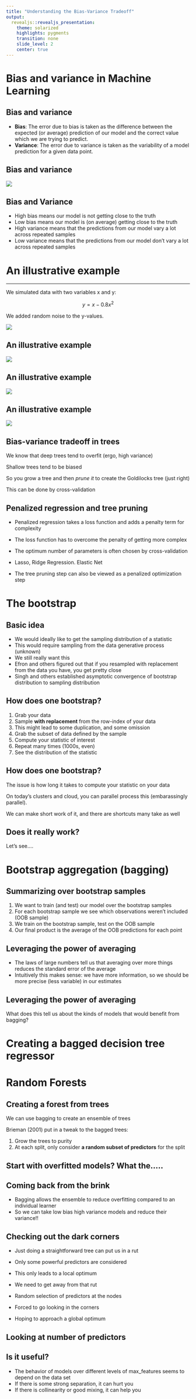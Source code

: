 ```yaml
---
title: "Understanding the Bias-Variance Tradeoff"
output: 
  revealjs::revealjs_presentation:
    theme: solarized
    highlights: pygments
    transition: none
    slide_level: 2
    center: true
---
```



# Bias and variance in Machine Learning

## Bias and variance

- __Bias__: The error due to bias is taken as the difference between the expected (or average) prediction of our model and the correct value which we are trying to predict. 
- __Variance__: The error due to variance is taken as the variability of a model prediction for a given data point. 

## Bias and variance

![](target.png)

## Bias and Variance

- High bias means our model is not getting close to the truth
- Low bias means our model is (on average) getting close to the truth
- High variance means that the predictions from our model vary a lot across repeated samples
- Low variance means that the predictions from our model don't vary a lot across repeated samples

# An illustrative example

----

We simulated data with two variables x and y:

$$
y = x - 0.8 x^2
$$

We added random noise to the y-values. 

![](bvexample.png)

## An illustrative example

![](avgpred.png)

## An illustrative example

![](bias.png)

## An illustrative example

![](variance.png)

## Bias-variance tradeoff in trees

We know that deep trees tend to overfit (ergo, high variance)

Shallow trees tend to be biased

So you grow a tree and then _prune it_ to create the Goldilocks tree (just right)

This can be done by cross-validation

## Penalized regression and tree pruning

- Penalized regression takes a loss function and adds a penalty term for complexity
- The loss function has to overcome the penalty of getting more complex
- The optimum number of parameters is often chosen by cross-validation
- Lasso, Ridge Regression. Elastic Net

- The tree pruning step can also be viewed as a penalized optimization step



# The bootstrap

## Basic idea

- We would ideally like to get the sampling distribution of a statistic
- This would require sampling from the data generative process (unknown)
- We still really want this
- Efron and others figured out that if you resampled with replacement from the data you have, you get pretty close
- Singh and others established asymptotic convergence of bootstrap distribution to sampling distribution

## How does one bootstrap?

1. Grab your data
2. Sample __with replacement__ from the row-index of your data
3. This might lead to some duplication, and some omission
4. Grab the subset of data defined by the sample
5. Compute your statistic of interest
6. Repeat many times (1000s, even)
7. See the distribution of the statistic

## How does one bootstrap?

The issue is how long it takes to compute your statistic on your data

On today's clusters and cloud, you can parallel process this (embarassingly parallel).

We can make short work of it, and there are shortcuts many take as well

## Does it really work?

Let's see.... 

# Bootstrap aggregation (bagging)

## Summarizing over bootstrap samples

1. We want to train (and test) our model over the bootstrap samples
2. For each bootstrap sample we see which observations weren't included (OOB sample)
3. We train on the bootstrap sample, test on the OOB sample
4. Our final product is the average of the OOB predictions for each point

## Leveraging the power of averaging

- The laws of large numbers tell us that averaging over more things reduces the standard error of the average
- Intuitively this makes sense: we have more information, so we should be more precise (less variable) in our estimates

## Leveraging the power of averaging

What does this tell us about the kinds of models that would benefit from bagging?

# Creating a bagged decision tree regressor

# Random Forests

## Creating a forest from trees

We can use bagging to create an ensemble of trees

Brieman (2001) put in a tweak to the bagged trees:

1. Grow the trees to purity 
2. At each split, only consider __a random subset of predictors__ for the split

## Start with overfitted models? What the.....

## Coming back from the brink

- Bagging allows the ensemble to reduce overfitting compared to an individual learner
- So we can take low bias high variance models and reduce their variance!!

## Checking out the dark corners

- Just doing a straightforward tree can put us in a rut
- Only some powerful predictors are considered
- This only leads to a local optimum
- We need to get away from that rut

- Random selection of predictors at the nodes
- Forced to go looking in the corners
- Hoping to approach a global optimum

## Looking at number of predictors


## Is it useful?

- The behavior of models over different levels of max_features seems to depend on the data
set
- If there is some strong separation, it can hurt you
- If there is collinearity or good mixing, it can help you



